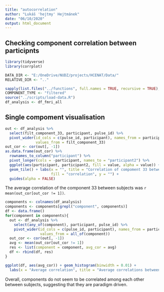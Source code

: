 ```yaml
---
title: "autocorrelation"
author: "Lukáš 'hejtmy' Hejtmánek"
date: "06/10/2020"
output: html_document
---
```


## Checking component correlation between participnts

```r
library(tidyverse)
library(corrplot)

DATA_DIR <- "E:/OneDrive/NUDZ/projects/HCENAT/Data/"
RELATIVE_DIR <- ".."

sapply(list.files("../functions", full.names = TRUE, recursive = TRUE), source)
COMPONENT_TYPE <- "filtered"
source("../scripts/load-data.R")
df_analysis <- df_fmri_all
```
## Single compoment visualisation

```r
out <- df_analysis %>%
  select(filt_component_33, participant, pulse_id) %>%
  pivot_wider(id_cols = c(pulse_id, participant), names_from = participant, 
              values_from = filt_component_33)
out_cor <- cor(out[, -1])
as.data.frame(out_cor) %>%
  rownames_to_column("participant") %>%
  pivot_longer(cols = -participant, names_to = "participant2") %>%
  ggplot(aes(participant, participant2, fill = value, alpha = value)) + 
  geom_tile() + labs(x = "", title = "Correlation of compoment 33 between subjects",
                     fill = "correlation", y = "") +
  guides(alpha = FALSE)
```

The average correlation of the component 33 between subjects was `r mean(out_cor[out_cor != 1])`.

```r
components <- colnames(df_analysis)
components <- components[grepl("component", components)]
df <- data.frame()
for(component in components){
  out <- df_analysis %>%
    select(any_of(component), participant, pulse_id) %>%
    pivot_wider(id_cols = c(pulse_id, participant), names_from = participant, 
                values_from = all_of(component))
  out_cor <- cor(out[, -1])
  avg <- mean(out_cor[out_cor != 1])
  res <- list(component = component, avg_cor = avg)
  df <- rbind(df, res)
}
```

```r
ggplot(df, aes(avg_cor)) + geom_histogram(binwidth = 0.01) + 
  labs(x = "Average correlation", title = "Average correlations between subjects for all components")
```

Overall, components do not seem to be correlated among each other between subjects, suggesting that they are paradigm driven.